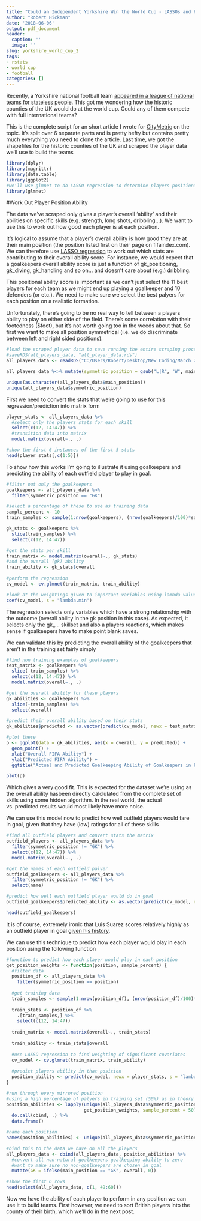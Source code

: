 ```yaml
---
title: "Could an Independent Yorkshire Win the World Cup - LASSOs and Player Positions"
author: "Robert Hickman"
date: '2018-06-06'
output: pdf_document
header:
  caption: ''
  image: ''
slug: yorkshire_world_cup_2
tags:
- rstats
- world cup
- football
categories: []
---
```


Recently, a Yorkshire national football team [appeared in a league of national teams for stateless people](https://www.theguardian.com/uk-news/2018/jan/28/yorkshire-football-team-makes-debut-in-world-league-of-stateless-peoples). This got me wondering how the historic counties of the UK would do at the world cup. Could any of them compete with full international teams?

This is the complete script for an short article I wrote for [CityMetric](https://www.citymetric.com/horizons/football-could-independent-yorkshire-win-world-cup-3961) on the topic. It's split over 6 separate parts and is pretty hefty but contains pretty much everything you need to clone the article. Last time, we got the shapefiles for the historic counties of the UK and scraped the player data we'll use to build the teams

```r
library(dplyr)
library(magrittr)
library(data.table)
library(ggplot2)
#we'll use glmnet to do LASSO regression to determine players positional ability
library(glmnet)
```

#Work Out Player Position Ability

The data we've scraped only gives a player's overall 'ability' and their abilities on specific skills (e.g. strength, long shots, dribbling...). We want to use this to work out how good each player is at each position.

It's logical to assume that a player's overall ability is how good they are at their main position (the position listed first on their page on fifaindex.com). We can therefore use [LASSO regression](https://en.wikipedia.org/wiki/Lasso_(statistics)) to work out which stats are contributing to their overall ability score. For instance, we would expect that a goalkeepers overall ability score is just a function of gk_positioning, gk_diving, gk_handling and so on... and doesn't care about (e.g.) dribbling.

This positional ability score is important as we can't just select the 11 best players for each team as we might end up playing a goalkeeper and 10 defenders (or etc.). We need to make sure we select the best palyers for each position on a realistic formation.

Unfortunately, there's going to be no real way to tell between a players ability to play on either side of the field. There's some correlation with their footedness ($foot), but it's not worth going too in the weeds about that. So first we want to make all position symmetrical (i.e. we do discriminate between left and right sided positions).


```r
#load the scraped player data to save running the entire scraping procedure
#saveRDS(all_players_data, "all_player_data.rds")
all_players_data <- readRDS("C:/Users/Robert/Desktop/New Coding/March 2018 UK World Cup/all_player_data.rds")
```

```r
all_players_data %<>% mutate(symmetric_position = gsub("L|R", "W", main_position))

unique(as.character(all_players_data$main_position))
unique(all_players_data$symmetric_position)

```

First we need to convert the stats that we're going to use for this regression/prediction into matrix form

```r
player_stats <- all_players_data %>%
  #select only the players stats for each skill
  select(c(12, 14:47)) %>%
  #transition data into matrix
  model.matrix(overall~., .)

#show the first 6 instances of the first 5 stats
head(player_stats[,c(1:5)])
```
To show how this works I'm going to illustrate it using goalkeepers and predicting the ability of each outfield player to play in goal.

```r
#filter out only the goalkeepers
goalkeepers <- all_players_data %>%
  filter(symmetric_position == "GK")

#select a percentage of these to use as training data
sample_percent <- 10
train_samples <- sample(1:nrow(goalkeepers), (nrow(goalkeepers)/100)*sample_percent)

gk_stats <- goalkeepers %>%
  slice(train_samples) %>%
  select(c(12, 14:47))

#get the stats per skill
train_matrix <- model.matrix(overall~., gk_stats)
#and the overall (gk) ability
train_ability <- gk_stats$overall
  
#perform the regression
cv_model <- cv.glmnet(train_matrix, train_ability)

#look at the weightings given to important variables using lambda value that gives minimum mean cross-validated error
coef(cv_model, s = "lambda.min")

```

The regression selects only variables which have a strong relationship with the outcome (overall ability in the gk position in this case). As expected, it selects only the gk_... skillset and also a players reactions, which makes sense if goalkeepers have to make point blank saves.

We can validate this by predicting the overall ability of the goalkeepers that aren't in the training set fairly simply

```r
#find non training examples of goalkeepers
test_matrix <- goalkeepers %>%
  slice(-train_samples) %>%
  select(c(12, 14:47)) %>%
  model.matrix(overall~., .)

#get the overall ability for these players
gk_abilities <- goalkeepers %>%
  slice(-train_samples) %>%
  select(overall)

#predict their overall ability based on their stats
gk_abilities$predicted <- as.vector(predict(cv_model, newx = test_matrix, s = "lambda.min", type="response"))

#plot these
p <- ggplot(data = gk_abilities, aes(x = overall, y = predicted)) +
  geom_point() +
  xlab("Overall FIFA Ability") +
  ylab("Predicted FIFA Ability") +
  ggtitle("Actual and Predicted Goalkeeping Ability of Goalkeepers in FIFA18")

plot(p)
```

Which gives a very good fit. This is expected for the dataset we're using as the overall ability hasbeen directly calclulated from the complete set of skills using some hidden algorithm. In the real world, the actual vs. predicted results would most likely have more noise.

We can use this model now to predict how well outfield players would fare in goal, given that they have (low) ratings for all of these skills

```r
#find all outfield players and convert stats the matrix
outfield_players <- all_players_data %>%
  filter(symmetric_position != "GK") %>%
  select(c(12, 14:47)) %>%
  model.matrix(overall~., .)

#get the names of each outfield palyer
outfield_goalkeepers <- all_players_data %>%
  filter(symmetric_position != "GK") %>%
  select(name)

#predict how well each outfield player would do in goal
outfield_goalkeepers$predicted_ability <- as.vector(predict(cv_model, newx = outfield_players, s = "lambda.min", type="response"))

head(outfield_goalkeepers)

```

It is of course, extremely ironic that Luis Suarez scores relatively highly as an outfield player in goal [given his history](https://www.youtube.com/watch?v=wn_oYeugGiw).

We can use this technique to predict how each player would play in each position using the following function

```r
#function to predict how each player would play in each position
get_position_weights <- function(position, sample_percent) {
  #filter data
  position_df <- all_players_data %>%
    filter(symmetric_position == position)
  
  #get training data
  train_samples <- sample(1:nrow(position_df), (nrow(position_df)/100)*sample_percent)
  
  train_stats <- position_df %>%
    .[train_samples,] %>%
    select(c(12, 14:47))
  
  train_matrix <- model.matrix(overall~., train_stats)
  
  train_ability <- train_stats$overall
  
  #use LASSO regression to find weighting of significant covariates
  cv_model <- cv.glmnet(train_matrix, train_ability)
  
  #predict players ability in that position
  position_ability <- predict(cv_model, newx = player_stats, s = "lambda.min", type="response")
}

#run through every mirrored position
#using a high percentage of palyers in training set (50%) as in theory should be perfect regression
position_abilities <- lapply(unique(all_players_data$symmetric_position), 
                             get_position_weights, sample_percent = 50) %>%
  do.call(cbind, .) %>%
  data.frame()

#name each position
names(position_abilities) <- unique(all_players_data$symmetric_position)

#bind this to the data we have on all the players
all_players_data <- cbind(all_players_data, position_abilities) %>%
  #convert all non-natural goalkeepers goalkeeping ability to zero
  #want to make sure no non-goalkeepers are chosen in goal
  mutate(GK = ifelse(main_position == "GK", overall, 0)) 

#show the first 6 rows
head(select(all_players_data, c(1, 49:60)))

```

Now we have the ability of each player to perform in any position we can use it to build teams. First however, we need to sort British players into the county of their birth, which we'll do in the next post.
